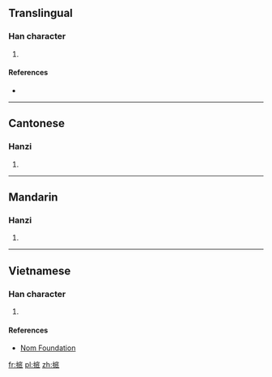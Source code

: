 ==Translingual==

===Han character===
{{Han char|rn=64|rad=手|as=08|sn=11|four=|canj=QIHI,QIHM|ids=⿰扌底}}

# {{defn|Han|sort=手08}}

====References====
* {{Han ref|kx=0437.030|dkj=12246|hdz=31904.020|uh=638B|ud=25483}}

----

==Cantonese==

===Hanzi===
{{yue-hanzi|jyut=[[dai2]]|y=dai2}}

# {{defn|lang=yue|sort=手08}}

----

==Mandarin==

===Hanzi===
{{cmn-hanzi|pin=[[dǐ]] ([[di3]]), [[hǔn]] ([[hun3]])|wg=ti<sup>3</sup>, hun<sup>3</sup>}}

# {{defn|lang=cmn|sort=手08}}

----

==Vietnamese==

===Han character===
{{vi-readings|rs=手08| hanviet = đẩy}}

# {{defn|lang=vi|sort=手08}}

====References====
*[http://nomfoundation.org/common/nom_details.php?codepoint=638b Nom Foundation]

[[fr:掋]]
[[pl:掋]]
[[zh:掋]]